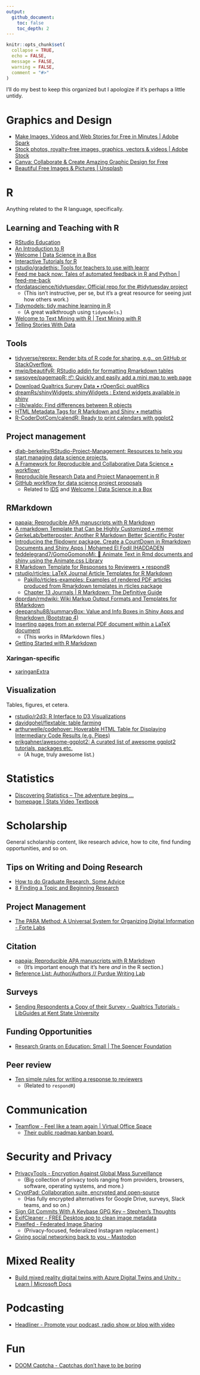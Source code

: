 ```yaml
---
output:
  github_document:
    toc: false
    toc_depth: 2
---
```


<!-- README.md is generated from README.Rmd. Please edit that file -->

```r
knitr::opts_chunk$set(
  collapse = TRUE,
  echo = FALSE,
  message = FALSE,
  warning = FALSE,
  comment = "#>"
)
```

I'll do my best to keep this organized but I apologize if it's perhaps a little untidy.

# Graphics and Design

+ [Make Images, Videos and Web Stories for Free in Minutes | Adobe Spark](https://spark.adobe.com/sp/)
+ [Stock photos, royalty-free images, graphics, vectors & videos | Adobe Stock](https://stock.adobe.com/)
+ [Canva: Collaborate & Create Amazing Graphic Design for Free](https://www.canva.com/)
+ [Beautiful Free Images & Pictures | Unsplash](https://unsplash.com/)

# R

Anything related to the R language, specifically.

## Learning and Teaching with R

+ [RStudio Education](https://education.rstudio.com/)
+ [An Introduction to R](https://intro2r.com/)
+ [Welcome | Data Science in a Box](https://datasciencebox.org/)
+ [Interactive Tutorials for R](https://rstudio.github.io/learnr/)
+ [rstudio/gradethis: Tools for teachers to use with learnr](https://github.com/rstudio/gradethis)
+ [Feed me back now: Tales of automated feedback in R and Python | feed-me-back](https://mine-cetinkaya-rundel.github.io/feed-me-back/)
+ [rfordatascience/tidytuesday: Official repo for the #tidytuesday project](https://github.com/rfordatascience/tidytuesday)
    + (This isn't instructive, per se, but it's a great resource for seeing just how others work.)
+ [Tidymodels: tidy machine learning in R](https://www.rebeccabarter.com/blog/2020-03-25_machine_learning/)
    + (A great walkthrough using `tidymodels`.)
+ [Welcome to Text Mining with R | Text Mining with R](https://www.tidytextmining.com/index.html)
+ [Telling Stories With Data](https://www.tellingstorieswithdata.com/)

## Tools

+ [tidyverse/reprex: Render bits of R code for sharing, e.g., on GitHub or StackOverflow.](https://github.com/tidyverse/reprex)
+ [mwip/beautifyR: RStudio addin for formatting Rmarkdown tables](https://github.com/mwip/beautifyR)
+ [swsoyee/pagemapR: 📦 Quickly and easily add a mini map to web page](https://github.com/swsoyee/pagemapR)
+ [Download Qualtrics Survey Data • rOpenSci: qualtRics](https://docs.ropensci.org/qualtRics/)
+ [dreamRs/shinyWidgets: shinyWidgets : Extend widgets available in shiny](https://github.com/dreamRs/shinyWidgets)
+ [r-lib/waldo: Find differences between R objects](https://github.com/r-lib/waldo/)
+ [HTML Metadata Tags for R Markdown and Shiny • metathis](https://pkg.garrickadenbuie.com/metathis/)
+ [R-CoderDotCom/calendR: Ready to print calendars with ggplot2](https://github.com/R-CoderDotCom/calendR#further-customization)


## Project management

+ [dlab-berkeley/RStudio-Project-Management: Resources to help you start managing data science projects.](https://github.com/dlab-berkeley/RStudio-Project-Management)
+ [A Framework for Reproducible and Collaborative Data Science • workflowr](https://jdblischak.github.io/workflowr/index.html)
+ [Reproducible Research Data and Project Management in R](https://annakrystalli.me/rrresearchACCE20/index.html)
+ [GitHub workflow for data science project proposals](http://www.citizen-statistician.org/2020/11/github-workflow-for-data-science-project-proposals/)
    + Related to [IDS](https://www.introds.org/) and [Welcome | Data Science in a Box](https://datasciencebox.org/)

## RMarkdown

+ [papaja: Reproducible APA manuscripts with R Markdown](http://frederikaust.com/papaja_man/)
+ [A rmarkdown Template that Can be Highly Customized • memor](https://hebrewseniorlife.github.io/memor/)
+ [GerkeLab/betterposter: Another R Markdown Better Scientific Poster](https://github.com/GerkeLab/betterposter)
+ [Introducing the flipdownr package. Create a CountDown in Rmarkdown Documents and Shiny Apps | Mohamed El Fodil IHADDADEN](https://ihaddadenfodil.com/post/introducing-the-flipdownr-package-create-a-countdown-in-rmarkdown-documents-and-shiny-apps/)
+ [feddelegrand7/GomoGomonoMi: 👑 Animate Text in Rmd documents and shiny using the Animate.css Library](https://github.com/feddelegrand7/GomoGomonoMi)
+ [R Markdown Template for Responses to Reviewers • respondR](https://pjbouchet.github.io/respondR/index.html)
+ [rstudio/rticles: LaTeX Journal Article Templates for R Markdown](https://github.com/rstudio/rticles)
    + [Pakillo/rticles-examples: Examples of rendered PDF articles produced from Rmarkdown templates in rticles package](https://github.com/Pakillo/rticles-examples)
    + [Chapter 13 Journals | R Markdown: The Definitive Guide](https://bookdown.org/yihui/rmarkdown/journals.html)
+ [dpprdan/rmdwiki: Wiki Markup Output Formats and Templates for RMarkdown](https://github.com/dpprdan/rmdwiki)
+ [deepanshu88/summaryBox: Value and Info Boxes in Shiny Apps and Rmarkdown (Bootstrap 4)](https://github.com/deepanshu88/summaryBox)
+ [Inserting pages from an external PDF document within a LaTeX document](http://blog.bharatbhole.com/inserting-pages-from-an-external-pdf-document-within-a-latex-document/)
    + (This works in RMarkdown files.)
+ [Getting Started with R Markdown](https://ourcodingclub.github.io/tutorials/rmarkdown/#insert)

### Xaringan-specific

+ [xaringanExtra](https://pkg.garrickadenbuie.com/xaringanExtra/#/)

## Visualization

Tables, figures, et cetera.

+ [rstudio/r2d3: R Interface to D3 Visualizations](https://github.com/rstudio/r2d3)
+ [davidgohel/flextable: table farming](https://github.com/davidgohel/flextable)
+ [arthurwelle/codehover: Hoverable HTML Table for Displaying Intermediary Code Results (e.g. Pipes)](https://github.com/arthurwelle/codehover/)
+ [erikgahner/awesome-ggplot2: A curated list of awesome ggplot2 tutorials, packages etc.](https://github.com/erikgahner/awesome-ggplot2)
    + (A huge, truly awesome list.)


# Statistics

+ [Discovering Statistics – The adventure begins …](https://www.discoveringstatistics.com/)
+ [homepage | Stats Video Textbook](https://bryankoenig.wixsite.com/statsvideotextbook)


# Scholarship

General scholarship content, like research advice, how to cite, find funding opportunities, and so on.

## Tips on Writing and Doing Research

+ [How to do Graduate Research, Some Advice](https://www.ece.rutgers.edu/~cps/assets/extras/HowToDoResearch_ANRG_WP02001.pdf)
+ [8 Finding a Topic and Beginning Research](https://www.cs.umd.edu/~oleary/gradstudy/node9.html)

## Project Management

+ [The PARA Method: A Universal System for Organizing Digital Information - Forte Labs](https://fortelabs.co/blog/para/)

## Citation

+ [papaja: Reproducible APA manuscripts with R Markdown](http://frederikaust.com/papaja_man/)
    + (It's important enough that it's here *and* in the R section.)
+ [Reference List: Author/Authors // Purdue Writing Lab](https://owl.purdue.edu/owl/research_and_citation/apa_style/apa_formatting_and_style_guide/reference_list_author_authors.html)

## Surveys

+ [Sending Respondents a Copy of their Survey - Qualtrics Tutorials - LibGuides at Kent State University](https://libguides.library.kent.edu/qualtrics/response-reports)

## Funding Opportunities

+ [Research Grants on Education: Small | The Spencer Foundation](https://www.spencer.org/grant_types/small-research-grant)

## Peer review

+ [Ten simple rules for writing a response to reviewers](https://journals.plos.org/ploscompbiol/article?id=10.1371/journal.pcbi.1005730)
    + (Related to `respondR`)

# Communication

+ [Teamflow - Feel like a team again | Virtual Office Space](https://www.teamflowhq.com/)
    + [Their public roadmap kanban board.](https://airtable.com/shrTZ3T2M7AMJ9ZJF/tblyX8IE5T7V8BzKu)

# Security and Privacy

+ [PrivacyTools - Encryption Against Global Mass Surveillance](https://privacytools.io/)
    + (Big collection of privacy tools ranging from providers, browsers, software, operating systems, and more.)
+ [CryptPad: Collaboration suite, encrypted and open-source](https://cryptpad.fr/)
    + (Has fully encrypted alternatives for Google Drive, surveys, Slack teams, and so on.)
+ [Sign Git Commits With A Keybase GPG Key – Stephen's Thoughts](https://stephenreescarter.net/signing-git-commits-with-a-keybase-gpg-key/)
+ [ExifCleaner - FREE Desktop app to clean image metadata](https://exifcleaner.com/)
+ [Pixelfed - Federated Image Sharing](https://pixelfed.org/)
    + (Privacy-focused, federalized Instagram replacement.)
+ [Giving social networking back to you - Mastodon](https://joinmastodon.org/)

# Mixed Reality

+ [Build mixed reality digital twins with Azure Digital Twins and Unity - Learn | Microsoft Docs](https://docs.microsoft.com/en-us/learn/paths/build-mixed-reality-azure-digital-twins-unity/?wt.mc_id=AID3034732_QSG_EML_NLTR_535611&ocid=AID3034732_QSG_EML_NLTR_535611#msdynttrid=frqFGqwf-Rq_ZwiP1IyZKam19SthJ235QA8xP9vuvpc)

# Podcasting

+ [Headliner - Promote your podcast, radio show or blog with video](https://www.headliner.app/)

# Fun

+ [DOOM Captcha - Captchas don't have to be boring](https://vivirenremoto.github.io/doomcaptcha/)

